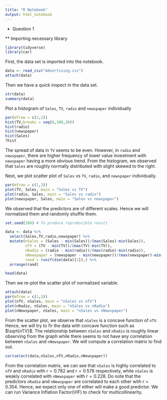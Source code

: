 ```yaml
---
title: "R Notebook"
output: html_notebook
---
```


* Question 1

** Importing necessary library

```r
library(tidyverse)
library(car)
```

First, the data set is imported into the notebook.

```r
data <- read_csv("Advertising.csv")
attach(data)
```

Then we have a quick inspect in the data set.

```r
str(data)
summary(data)
```

Plot a histogram of `Sales`, `TV`, `radio` and `newspaper` individually

```r
par(mfrow = c(2,2))
hist(TV,breaks = seq(0,300,30))
hist(radio)
hist(newspaper)
hist(Sales)
?hist
```

The spread of data in `TV` seems to be even. However, in `radio` and `newspaper`, there are higher frequency of lower value investment with `newspaper` having a more obvious trend. From the histogram, we observed that `Sales` are roughly normally distributed with slight skewed to the right.

Next, we plot scatter plot of `Sales` vs `TV`, `radio`, and `newspaper` individually.

```r
par(mfrow = c(1,3))
plot(TV, Sales, main = "Sales vs TV")
plot(radio, Sales, main = "Sales vs radio")
plot(newspaper, Sales, main = "Sales vs newspaper")
```

We observed that the predictors are of different scales. Hence we will normalized them and randomly shuffle them.

```r
set.seed(100) # To produce reproducible result

data <- data %>% 
  select(Sales,TV,radio,newspaper) %>% 
  mutate(nSales = (Sales - min(Sales))/(max(Sales)-min(Sales)),
         nTV = (TV - min(TV))/(max(TV)-min(TV)),
         nRadio = (radio - min(radio))/(max(radio)-min(radio)),
         nNewspaper = (newspaper - min(newspaper))/(max(newspaper)-min(newspaper)),
         rand = runif(dim(data)[1]),) %>% 
  arrange(rand)

head(data)
```

Then we re-plot the scatter plot of normalized variable.

```r
attach(data)
par(mfrow = c(1,3))
plot(nTV, nSales, main = "nSales vs nTV")
plot(nRadio, nSales, main = "nSales vs nRadio")
plot(nNewspaper, nSales, main = "nSales vs nNewspaper")
```

From the scatter plot, we observe that `nSales` is a concave function of `nTV`. Hence, we will try to fir the data with concave function such as $\sqrt{nTV}$. The relationship between `nSales` and `nRadio` is roughly linear observing from the graph while there seems to not have any correlation between `nSales` and `nNewspaper`. We will compute a correlation matrix to find out.

```r
cor(select(data,nSales,nTV,nRadio,nNewspaper))
```

From the correlation matrix, we can see that `nSales` is highly correlated to `nTV` and `nRadio` with $r = 0.782$ and $r = 0.576$ respectively, while `nSales` is weakly correlated with `nNewspaper` with $r = 0.228$. Do note that the predictors `nRadio` and `nNewspaper` are correlated to each other with $r = 0.354$. Hence, we expect only one of either will make a good predictor. We can run Variance Inflation Factor(VIF) to check for multicollinearity.

```r

```



























